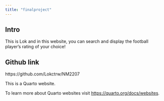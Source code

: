 ```yaml
---
title: "finalproject"
---
```


## Intro

This is Lok and in this website, you can search and display the football player's rating of your choice!

## Github link

https://github.com/Lokctrw/NM2207

This is a Quarto website.

To learn more about Quarto websites visit <https://quarto.org/docs/websites>.
